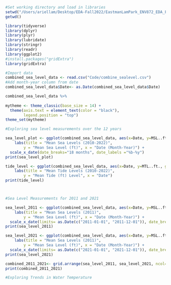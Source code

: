 ```r
#Set working directory and load in libraries
setwd("/Users/ariellam/Desktop/EDA-Fall2022/EastmanLamPark_ENV872_EDA_FinalProject/EastmanLamPark_ENV872_EDA_FinalProject")
getwd()

library(tidyverse)
library(dplyr)
library(plyr)
library(lubridate)
library(stringr)
library(readr)
library(ggplot2)
#install.packages("gridExtra")
library(gridExtra)
```

```r
#Import data
combined_sea_level_data <- read.csv("Code/combine_sealevel.csv")
#Add month-year column from date
combined_sea_level_data$Date<- as.Date(combined_sea_level_data$Date)

combined_sea_level_data %>%
  
mytheme <- theme_classic(base_size = 14) +
  theme(axis.text = element_text(color = "black"), 
        legend.position = "top")
theme_set(mytheme)
```

```r
#Exploring sea level measurements over the 12 years

sea_level_plot <- ggplot(combined_sea_level_data, aes(x=Date, y=MSL..ft., group = Station))+geom_line(aes(color = Station)) + geom_smooth(method= "lm", se=FALSE) +
    labs(title = "Mean Sea Levels (2010-2022)",
        y = "Mean Sea Level (ft)", x = "Date (Month-Year)") + 
  scale_x_date(date_breaks="18 months", date_labels ="%b-%y")
print(sea_level_plot)

tide_level <- ggplot(combined_sea_level_data, aes(x=Date, y=MTL..ft., group = Station))+geom_line(aes(color = Station)) +
    labs(title = "Mean Tide Levels (2010-2022)",
        y = "Mean Tide (ft) Level", x = "Date")
print(tide_level)



#Sea Level Measurements for 2011 and 2021

sea_level_2011 <- ggplot(combined_sea_level_data, aes(x=Date, y=MSL..ft., group = Station))+geom_line(aes(color = Station)) + geom_smooth(method= "lm", se=FALSE) +
    labs(title = "Mean Sea Levels (2011)",
        y = "Mean Sea Level (ft)", x = "Date (Month-Year)") +
  scale_x_date(limits= as.Date(c("2011-01-01", "2011-12-01")), date_breaks="2 months", date_labels ="%b-%y")
print(sea_level_2011)

sea_level_2021 <- ggplot(combined_sea_level_data, aes(x=Date, y=MSL..ft., group = Station))+geom_line(aes(color = Station)) + geom_smooth(method= "lm", se=FALSE) +
    labs(title = "Mean Sea Levels (2011)",
        y = "Mean Sea Level (ft)", x = "Date (Month-Year)") +
  scale_x_date(limits= as.Date(c("2021-01-01", "2021-12-01")), date_breaks="2 months", date_labels ="%b-%y")
print(sea_level_2021)

combined_2011_2021<- grid.arrange(sea_level_2011, sea_level_2021, ncol= 2, common.ledgend= TRUE)
print(combined_2011_2021)
```

```r
#Exploring Trends in Water Temperature
```

